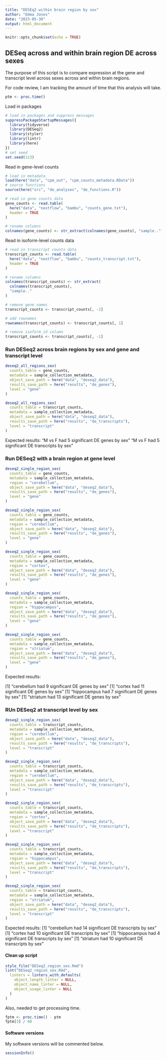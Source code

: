 ```yaml
---
title: "DESEq2 within brain region by sex"
author: "Emma Jones"
date: "2023-05-30"
output: html_document
---
```


```r
knitr::opts_chunk$set(echo = TRUE)
```

## DESeq across and within brain region DE across sexes

The purpose of this script is to compare expression at the gene and transcript level across sexes across and within brain regions.

For code review, I am tracking the amount of time that this analysis will take.

```r
ptm <- proc.time()
```

Load in packages

```r
# load in packages and suppress messages
suppressPackageStartupMessages({
  library(tidyverse)
  library(DESeq2)
  library(styler)
  library(lintr)
  library(here)
})
# set seed
set.seed(123)
```

Read in gene-level counts

```r
# load in metadata
load(here("data", "cpm_out", "cpm_counts_metadata.RData"))
# source functions
source(here("src", "de_analyses", "de_functions.R"))

# read in gene counts data
gene_counts <- read.table(
  here("data", "nextflow", "bambu", "counts_gene.txt"),
  header = TRUE
)

# rename columns
colnames(gene_counts) <- str_extract(colnames(gene_counts), "sample..")
```

Read in isoform-level counts data

```r
# read in transcript counts data
transcript_counts <- read.table(
  here("data", "nextflow", "bambu", "counts_transcript.txt"),
  header = TRUE
)

# rename columns
colnames(transcript_counts) <- str_extract(
  colnames(transcript_counts),
  "sample.."
)

# remove gene names
transcript_counts <- transcript_counts[, -2]

# add rownames
rownames(transcript_counts) <- transcript_counts[, 1]

# remove isoform_id column
transcript_counts <- transcript_counts[, -1]
```

### Run DESeq2 across brain regions by sex and gene and transcript level

```r
deseq2_all_regions_sex(
  counts_table = gene_counts,
  metadata = sample_collection_metadata,
  object_save_path = here("data", "deseq2_data"),
  results_save_path = here("results", "de_genes"),
  level = "gene"
)

deseq2_all_regions_sex(
  counts_table = transcript_counts,
  metadata = sample_collection_metadata,
  object_save_path = here("data", "deseq2_data"),
  results_save_path = here("results", "de_transcripts"),
  level = "transcript"
)
```

Expected results: 
"M vs F had 5 significant DE genes by sex"
"M vs F had 5 significant DE transcripts by sex"

### Run DESeq2 with a brain region at gene level

```r
deseq2_single_region_sex(
  counts_table = gene_counts,
  metadata = sample_collection_metadata,
  region = "cerebellum",
  object_save_path = here("data", "deseq2_data"),
  results_save_path = here("results", "de_genes"),
  level = "gene"
)

deseq2_single_region_sex(
  counts_table = gene_counts,
  metadata = sample_collection_metadata,
  region = "cerebellum",
  object_save_path = here("data", "deseq2_data"),
  results_save_path = here("results", "de_genes"),
  level = "gene"
)

deseq2_single_region_sex(
  counts_table = gene_counts,
  metadata = sample_collection_metadata,
  region = "cortex",
  object_save_path = here("data", "deseq2_data"),
  results_save_path = here("results", "de_genes"),
  level = "gene"
)

deseq2_single_region_sex(
  counts_table = gene_counts,
  metadata = sample_collection_metadata,
  region = "hippocampus",
  object_save_path = here("data", "deseq2_data"),
  results_save_path = here("results", "de_genes"),
  level = "gene"
)

deseq2_single_region_sex(
  counts_table = gene_counts,
  metadata = sample_collection_metadata,
  region = "striatum",
  object_save_path = here("data", "deseq2_data"),
  results_save_path = here("results", "de_genes"),
  level = "gene"
)
```

Expected results:

[1] "cerebellum had 9 significant DE genes by sex"
[1] "cortex had 11 significant DE genes by sex"
[1] "hippocampus had 7 significant DE genes by sex"
[1] "striatum had 13 significant DE genes by sex"

### RUn DESeq2 at transcript level by sex

```r
deseq2_single_region_sex(
  counts_table = transcript_counts,
  metadata = sample_collection_metadata,
  region = "cerebellum",
  object_save_path = here("data", "deseq2_data"),
  results_save_path = here("results", "de_transcripts"),
  level = "transcript"
)

deseq2_single_region_sex(
  counts_table = transcript_counts,
  metadata = sample_collection_metadata,
  region = "cerebellum",
  object_save_path = here("data", "deseq2_data"),
  results_save_path = here("results", "de_transcripts"),
  level = "transcript"
)

deseq2_single_region_sex(
  counts_table = transcript_counts,
  metadata = sample_collection_metadata,
  region = "cortex",
  object_save_path = here("data", "deseq2_data"),
  results_save_path = here("results", "de_transcripts"),
  level = "transcript"
)

deseq2_single_region_sex(
  counts_table = transcript_counts,
  metadata = sample_collection_metadata,
  region = "hippocampus",
  object_save_path = here("data", "deseq2_data"),
  results_save_path = here("results", "de_transcripts"),
  level = "transcript"
)

deseq2_single_region_sex(
  counts_table = transcript_counts,
  metadata = sample_collection_metadata,
  region = "striatum",
  object_save_path = here("data", "deseq2_data"),
  results_save_path = here("results", "de_transcripts"),
  level = "transcript"
)
```

Expected results:
[1] "cerebellum had 14 significant DE transcripts by sex"
[1] "cortex had 10 significant DE transcripts by sex"
[1] "hippocampus had 4 significant DE transcripts by sex"
[1] "striatum had 10 significant DE transcripts by sex"

#### Clean up script

```r
style_file("DESeq2_region_sex.Rmd")
lint("DESeq2_region_sex.Rmd",
  linters = linters_with_defaults(
    object_length_linter = NULL,
    object_name_linter = NULL,
    object_usage_linter = NULL
  )
)
```

Also, needed to get processing time.

```r
fptm <- proc.time() - ptm
fptm[3] / 60
```

#### Software versions

My software versions will be commented below.

```r
sessionInfo()
```
